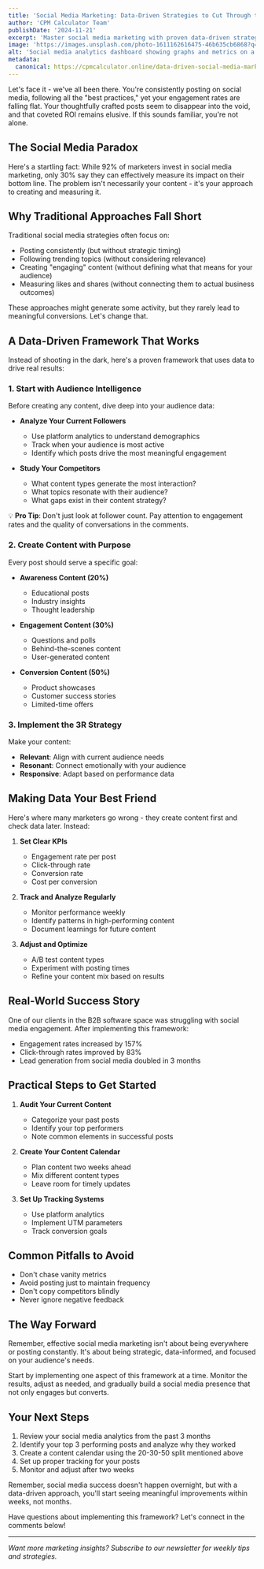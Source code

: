```yaml
---
title: 'Social Media Marketing: Data-Driven Strategies to Cut Through the Noise and Drive Real Conversions'
author: 'CPM Calculator Team'
publishDate: '2024-11-21'
excerpt: 'Master social media marketing with proven data-driven strategies that boost engagement and ROI. Learn how to create content that converts and measure what matters.'
image: 'https://images.unsplash.com/photo-1611162616475-46b635cb6868?q=80&w=2674&auto=format&fit=crop'
alt: 'Social media analytics dashboard showing graphs and metrics on a computer screen'
metadata:
  canonical: https://cpmcalculator.online/data-driven-social-media-marketing
---
```


Let's face it - we've all been there. You're consistently posting on social media, following all the "best practices," yet your engagement rates are falling flat. Your thoughtfully crafted posts seem to disappear into the void, and that coveted ROI remains elusive. If this sounds familiar, you're not alone.

## The Social Media Paradox

Here's a startling fact: While 92% of marketers invest in social media marketing, only 30% say they can effectively measure its impact on their bottom line. The problem isn't necessarily your content - it's your approach to creating and measuring it.

## Why Traditional Approaches Fall Short

Traditional social media strategies often focus on:
- Posting consistently (but without strategic timing)
- Following trending topics (without considering relevance)
- Creating "engaging" content (without defining what that means for your audience)
- Measuring likes and shares (without connecting them to actual business outcomes)

These approaches might generate some activity, but they rarely lead to meaningful conversions. Let's change that.

## A Data-Driven Framework That Works

Instead of shooting in the dark, here's a proven framework that uses data to drive real results:

### 1. Start with Audience Intelligence

Before creating any content, dive deep into your audience data:

- **Analyze Your Current Followers**
  - Use platform analytics to understand demographics
  - Track when your audience is most active
  - Identify which posts drive the most meaningful engagement

- **Study Your Competitors**
  - What content types generate the most interaction?
  - What topics resonate with their audience?
  - What gaps exist in their content strategy?

💡 **Pro Tip**: Don't just look at follower count. Pay attention to engagement rates and the quality of conversations in the comments.

### 2. Create Content with Purpose

Every post should serve a specific goal:

- **Awareness Content (20%)**
  - Educational posts
  - Industry insights
  - Thought leadership

- **Engagement Content (30%)**
  - Questions and polls
  - Behind-the-scenes content
  - User-generated content

- **Conversion Content (50%)**
  - Product showcases
  - Customer success stories
  - Limited-time offers

### 3. Implement the 3R Strategy

Make your content:
- **Relevant**: Align with current audience needs
- **Resonant**: Connect emotionally with your audience
- **Responsive**: Adapt based on performance data

## Making Data Your Best Friend

Here's where many marketers go wrong - they create content first and check data later. Instead:

1. **Set Clear KPIs**
   - Engagement rate per post
   - Click-through rate
   - Conversion rate
   - Cost per conversion

2. **Track and Analyze Regularly**
   - Monitor performance weekly
   - Identify patterns in high-performing content
   - Document learnings for future content

3. **Adjust and Optimize**
   - A/B test content types
   - Experiment with posting times
   - Refine your content mix based on results

## Real-World Success Story

One of our clients in the B2B software space was struggling with social media engagement. After implementing this framework:
- Engagement rates increased by 157%
- Click-through rates improved by 83%
- Lead generation from social media doubled in 3 months

## Practical Steps to Get Started

1. **Audit Your Current Content**
   - Categorize your past posts
   - Identify your top performers
   - Note common elements in successful posts

2. **Create Your Content Calendar**
   - Plan content two weeks ahead
   - Mix different content types
   - Leave room for timely updates

3. **Set Up Tracking Systems**
   - Use platform analytics
   - Implement UTM parameters
   - Track conversion goals

## Common Pitfalls to Avoid

- Don't chase vanity metrics
- Avoid posting just to maintain frequency
- Don't copy competitors blindly
- Never ignore negative feedback

## The Way Forward

Remember, effective social media marketing isn't about being everywhere or posting constantly. It's about being strategic, data-informed, and focused on your audience's needs.

Start by implementing one aspect of this framework at a time. Monitor the results, adjust as needed, and gradually build a social media presence that not only engages but converts.

## Your Next Steps

1. Review your social media analytics from the past 3 months
2. Identify your top 3 performing posts and analyze why they worked
3. Create a content calendar using the 20-30-50 split mentioned above
4. Set up proper tracking for your posts
5. Monitor and adjust after two weeks

Remember, social media success doesn't happen overnight, but with a data-driven approach, you'll start seeing meaningful improvements within weeks, not months.

Have questions about implementing this framework? Let's connect in the comments below!

---

*Want more marketing insights? Subscribe to our newsletter for weekly tips and strategies.*